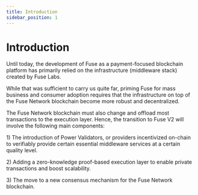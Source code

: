 ```yaml
---
title: Introduction
sidebar_position: 1  
---
```


# Introduction

Until today, the development of Fuse as a payment-focused blockchain platform has primarily relied on the infrastructure (middleware stack) created by Fuse Labs.&#x20;

While that was sufficient to carry us quite far, priming Fuse for mass business and consumer adoption requires that the infrastructure on top of the Fuse Network blockchain become more robust and decentralized.&#x20;

The Fuse Network blockchain must also change and offload most transactions to the execution layer. Hence, the transition to Fuse V2 will involve the following main components:

1\) The introduction of Power Validators, or providers incentivized on-chain to verifiably provide certain essential middleware services at a certain quality level.

2\) Adding a zero-knowledge proof-based execution layer to enable private transactions and boost scalability.

3\) The move to a new consensus mechanism for the Fuse Network blockchain.
